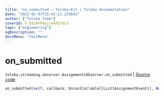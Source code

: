 ```yaml
---
title: "on_submitted — Toloka-Kit | Toloka documentation"
date: "2023-02-07T15:42:11.229643"
author: ["Toloka Team"]
coverId: F_bIcOYF9yjrxkPZrXc3
tags: ["engineering"]
ogDescription: ""
docsMenu: "tkitMenu"
---
```


# on_submitted
`toloka.streaming.observer.AssignmentsObserver.on_submitted` | [Source code](https://github.com/Toloka/toloka-kit/blob/v1.1.3/src/streaming/observer.py#L386)

```python
on_submitted(self, callback: Union[Callable[[List[AssignmentEvent]], None], Callable[[List[AssignmentEvent]], Awaitable[None]]])
```